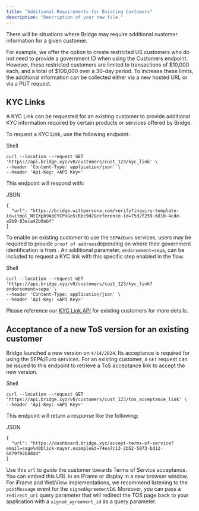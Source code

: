 ```yaml
---
title: "Additional Requirements for Existing Customers"
description: "Description of your new file."
---
```


There will be situations where Bridge may require additional customer information for a given customer.

For example, we offer the option to create restricted US customers who do not need to provide a government ID when using the Customers endpoint. However, these restricted customers are limited to transactions of \$10,000 each, and a total of \$100,000 over a 30-day period. To increase these limits, the additional information can be collected either via a new hosted URL or via a PUT request.

## **KYC Links**

A KYC Link can be requested for an existing customer to provide additional KYC information required by certain products or services offered by Bridge.

To request a KYC Link, use the following endpoint:

Shell

```
curl --location --request GET 'https://api.bridge.xyz/v0/customers/cust_123/kyc_link' \
--header 'Content-Type: application/json' \
--header 'Api-Key: <API Key>'
```

This endpoint will respond with:

JSON

```
{
  "url": "https://bridge.withpersona.com/verify?inquiry-template-id=itmpl_NtIXpb9AbEYCPxGo5iRbc9d2&reference-id=75d2f259-6810-4cde-a9b9-83eca42b0ebf"
}
```

To enable an existing customer to use the `SEPA`/`Euro` services, users may be required to provide `proof of address`depending on where their government identification is from . An additional parameter, `endorsement=sepa`, can be included to request a KYC link with this specific step enabled in the flow.

Shell

```
curl --location --request GET 'https://api.bridge.xyz/v0/customers/cust_123/kyc_link?endorsement=sepa' \
--header 'Content-Type: application/json' \
--header 'Api-Key: <API Key>'
```

Please reference our [<u>KYC Link API</u>](https://apidocs.bridge.xyz/reference/get_customers-customerid-kyc-link) for existing customers for more details.

## **Acceptance of a new ToS version for an existing customer**

Bridge launched a new version on `4/14/2024`. Its acceptance is required for using the SEPA/Euro services. For an existing customer, a `GET` request can be issued to this endpoint to retrieve a ToS acceptance link to accept the new version.

Shell

```
curl --location --request GET 'https://api.bridge.xyz/v0/customers/cust_123/tos_acceptance_link' \
--header 'Api-Key: <API Key>'
```

This endpoint will return a response like the following:

JSON

```
{
  "url": "https://dashboard.bridge.xyz/accept-terms-of-service?email=sage%40blick-mayer.example&t=74ea7c13-2b52-5073-bd12-6879f92b88dd"
}
```

Use this `url` to guide the customer towards Terms of Service acceptance. You can embed this URL in an iFrame or display in a new browser window. For iFrame and WebView implementations, we recommend listening to the `postMessage` event for the `signedAgreementId`. Moreover, you can pass a `redirect_uri` query parameter that will redirect the TOS page back to your application with a `signed_agreement_id` as a query parameter.